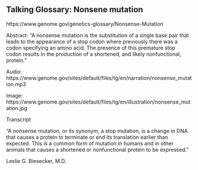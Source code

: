 ## Talking Glossary: Nonsene mutation 

https://www.genome.gov/genetics-glossary/Nonsense-Mutation 

Abstract: "A nonsense mutation is the substitution of a single base pair that leads to the appearance of a stop codon where previously there was a codon specifying an amino acid. The presence of this premature stop codon results in the production of a shortened, and likely nonfunctional, protein."

 

Audio: https://www.genome.gov/sites/default/files/tg/en/narration/nonsense_mutation.mp3

 
Image: https://www.genome.gov/sites/default/files/tg/en/illustration/nonsense_mutation.jpg
 

Transcript

"A nonsense mutation, or its synonym, a stop mutation, is a change in DNA that causes a protein to terminate or end its translation earlier than expected. This is a common form of mutation in humans and in other animals that causes a shortened or nonfunctional protein to be expressed."

Leslie G. Biesecker, M.D.

